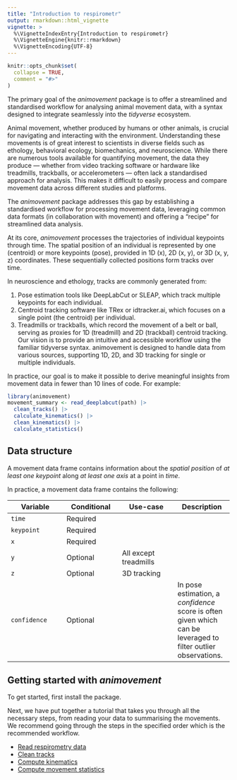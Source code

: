 ```yaml
---
title: "Introduction to respirometr"
output: rmarkdown::html_vignette
vignette: >
  %\VignetteIndexEntry{Introduction to respirometr}
  %\VignetteEngine{knitr::rmarkdown}
  %\VignetteEncoding{UTF-8}
---
```


```r
knitr::opts_chunk$set(
  collapse = TRUE,
  comment = "#>"
)
```

The primary goal of the *animovement* package is to offer a streamlined and standardised workflow for analysing animal movement data, with a syntax designed to integrate seamlessly into the *tidyverse* ecosystem.

Animal movement, whether produced by humans or other animals, is crucial for navigating and interacting with the environment. Understanding these movements is of great interest to scientists in diverse fields such as ethology, behavioral ecology, biomechanics, and neuroscience. While there are numerous tools available for quantifying movement, the data they produce — whether from video tracking software or hardware like treadmills, trackballs, or accelerometers — often lack a standardised approach for analysis. This makes it difficult to easily process and compare movement data across different studies and platforms.

The *animovement* package addresses this gap by establishing a standardised workflow for processing movement data, leveraging common data formats (in collaboration with movement) and offering a "recipe" for streamlined data analysis.

At its core, *animovement* processes the trajectories of individual keypoints through time. The spatial position of an individual is represented by one (centroid) or more keypoints (pose), provided in 1D (x), 2D (x, y), or 3D (x, y, z) coordinates. These sequentially collected positions form tracks over time.

In neuroscience and ethology, tracks are commonly generated from:

1. Pose estimation tools like DeepLabCut or SLEAP, which track multiple keypoints for each individual.
2. Centroid tracking software like TRex or idtracker.ai, which focuses on a single point (the centroid) per individual.
3. Treadmills or trackballs, which record the movement of a belt or ball, serving as proxies for 1D (treadmill) and 2D (trackball) centroid tracking.
Our vision is to provide an intuitive and accessible workflow using the familiar tidyverse syntax. animovement is designed to handle data from various sources, supporting 1D, 2D, and 3D tracking for single or multiple individuals.

In practice, our goal is to make it possible to derive meaningful insights from movement data in fewer than 10 lines of code. For example:

```r
library(animovement)
movement_summary <- read_deeplabcut(path) |>
  clean_tracks() |>
  calculate_kinematics() |>
  clean_kinematics() |>
  calculate_statistics()
```

## Data structure

A movement data frame contains information about the *spatial position* of *at least one keypoint* along *at least one axis* at a point in *time*.

In practice, a movement data frame contains the following:

| Variable | Conditional | Use-case | Description |
| ---- | ---- | ---- | ---- |
| `time` | Required | | |
| `keypoint` | Required | |
| `x` | Required | | |
| `y` | Optional | All except treadmills | |
| `z` | Optional | 3D tracking | |
| `confidence` | Optional | | In pose estimation, a *confidence* score is often given which can be leveraged to filter outlier observations. |

<!-- # Data sources -->

<!-- We can divide the data sources into two different categories: -->

<!-- 1. Direct measurements, derives the position directly (from video) -->
<!-- 2. Indirect measurements, derives the position through a proxy measurement  -->


<!-- | Source | Type | Description | | | -->
<!-- | ---- | ---- | ---- | -->
<!-- | Treadmill | -->
<!-- | Trackball | Optical flow | `dx`,`dy` | Optical flow sensors | -->
<!-- | Trackball | Video tracking | `x`,`y` | Camera | -->
<!-- | Accelerometer | Accelerometer | `d2x`,`d2y` | Accelerometer | -->
<!-- | DeepLabCut | Pose estimation | 2D/3D | Single/multi | Camera | -->
<!-- | SLEAP | Pose estimation | 2D | Single/multi | Camera | -->
<!-- | Lightning Pose | Pose estimation | 2D | Single/multi | Camera | -->
<!-- | anipose | Pose estimation | 3D | Single | min. 2 cameras | -->
<!-- | TRex | Centroid tracking | 2D | Single/multi | Camera | -->
<!-- | idtracker.ai | centroid tracking | 2D | single/multi | camera | -->
<!-- | AnimalTA | centroid tracking | 2D | single/multi | camera | -->

## Getting started with *animovement*

To get started, first install the package.

Next, we have put together a tutorial that takes you through all the necessary steps, from reading your data to summarising the movements. We recommend going through the steps in the specified order which is the recommended workflow.

- [Read respirometry data](https://www.roald-arboel.com/respirometr/articles/read-licor.html)
- [Clean tracks](https://www.roald-arboel.com/animovement/articles/clean-tracks.html)
- [Compute kinematics](https://www.roald-arboel.com/animovement/articles/calculate-kinematics.html)
- [Compute movement statistics](https://www.roald-arboel.com/animovement/articles/calculate-summary-statistics.html)
